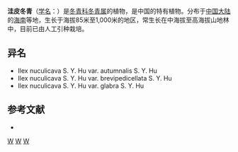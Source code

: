 {{Speciesbox 
| taxon = Ilex nuculicava
| authority = [[胡秀英|S. Y. Hu]]
| subdivision_ranks =[[变种|变种]]
| subdivision =
* 洼皮冬青 ''I. n.'' var. ''nuculicava''
* [[光枝洼皮冬青|光枝洼皮冬青]] ''I. n.'' var. ''glabra''
* [[秋花洼皮冬青|秋花洼皮冬青]] ''I. n.'' var. ''auctumnalis''
}}

'''洼皮冬青'''（[[学名|学名]]：{{lang|la|''Ilex nuculicava''}}）是[[冬青科|冬青科]][[冬青属|冬青属]]的植物，是中国的特有植物。分布于[[中国大陆|中国大陆]]的[[海南|海南]]等地，生长于海拔85米至1,000米的地区，常生长在中海拔至高海拔山地林中，目前已由人工引种栽培。

== 异名 ==
* Ilex nuculicava S. Y. Hu var. autumnalis S. Y. Hu
* Ilex nuculicava S. Y. Hu var. brevipedicellata S. Y. Hu
* Ilex nuculicava S. Y. Hu var. glabra S. Y. Hu

== 参考文献 ==
<div class="references-small">
* {{cite web| url =http://www.bioinfo.cn/db05/KmzwSpecies.php?action=view&id=14187| title =洼皮冬青（原变种）| work =《中国高等植物数据库全库》| publisher =中国科学院微生物研究所| author =昆明植物研究所| accessdate =2009-02-24| deadurl =yes| archiveurl =https://web.archive.org/web/20160305002225/http://www.bioinfo.cn/db05/KmzwSpecies.php?action=view&id=14187| archivedate =2016-03-05}}
</div>
{{Taxonbar|from=Q11147614}}

[[Category:冬青属|W]]
[[Category:中國特有植物|W]]
[[Category:海南植物|W]]